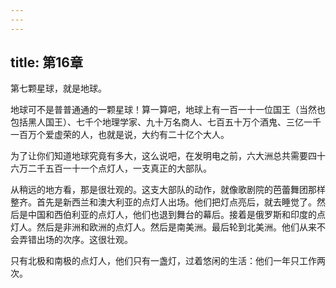 ```yaml
---
---
---
```

title: 第16章
---

第七颗星球，就是地球。

地球可不是普普通通的一颗星球！算一算吧，地球上有一百一十一位国王（当然也包括黑人国王）、七千个地理学家、九十万名商人、七百五十万个酒鬼、三亿一千一百万个爱虚荣的人，也就是说，大约有二十亿个大人。

为了让你们知道地球究竟有多大，这么说吧，在发明电之前，六大洲总共需要四十六万二千五百一十一个点灯人，一支真正的大部队。

从稍远的地方看，那是很壮观的。这支大部队的动作，就像歌剧院的芭蕾舞团那样整齐。首先是新西兰和澳大利亚的点灯人出场。他们把灯点亮后，就去睡觉了。然后是中国和西伯利亚的点灯人，他们也退到舞台的幕后。接着是俄罗斯和印度的点灯人。然后是非洲和欧洲的点灯人。然后是南美洲。最后轮到北美洲。他们从来不会弄错出场的次序。这很壮观。

只有北极和南极的点灯人，他们只有一盏灯，过着悠闲的生活：他们一年只工作两次。